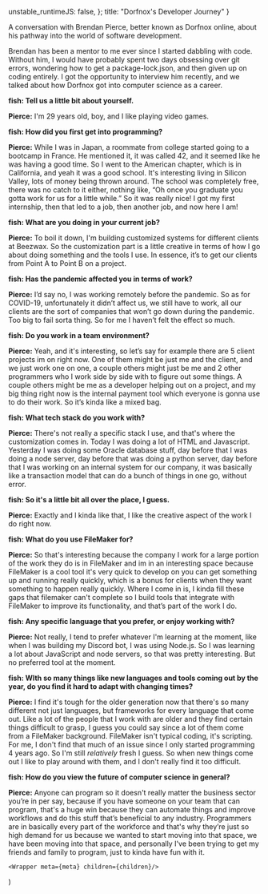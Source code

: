   unstable_runtimeJS: false,
};
    title: "Dorfnox's Developer Journey"
}

A conversation with Brendan Pierce, better known as Dorfnox online, about his pathway into the world of software development.

Brendan has been a mentor to me ever since I started dabbling with code. Without him, I would have probably spent two days obsessing over git errors, wondering how to get a package-lock.json, and then given up on coding entirely. I got the opportunity to interview him recently, and we talked about how Dorfnox got into computer science as a career.

**fish: Tell us a little bit about yourself.**

**Pierce:** I'm 29 years old, boy, and I like playing video games.

**fish: How did you first get into programming?**

**Pierce:** While I was in Japan, a roommate from college started going to a bootcamp in France. He mentioned it, it was called 42, and it seemed like he was having a good time. So I went to the American chapter, which is in California, and yeah it was a good school. It's interesting living in Silicon Valley, lots of money being thrown around. The school was completely free, there was no catch to it either, nothing like, “Oh once you graduate you gotta work for us for a little while.” So it was really nice! I got my first internship, then that led to a job, then another job, and now here I am!

**fish: What are you doing in your current job?**

**Pierce:** To boil it down, I'm building customized systems for different clients at Beezwax. So the customization part is a little creative in terms of how I go about doing something and the tools I use. In essence, it’s to get our clients from Point A to Point B on a project.

**fish: Has the pandemic affected you in terms of work?**

**Pierce:** I’d say no, I was working remotely before the pandemic. So as for COVID-19, unfortunately it didn’t affect us, we still have to work, all our clients are the sort of companies that won’t go down during the pandemic. Too big to fail sorta thing. So for me I haven’t felt the effect so much.

**fish: Do you work in a team environment?**

**Pierce:** Yeah, and it's interesting, so let’s say for example there are 5 client projects im on right now. One of them might be just me and the client, and we just work one on one, a couple others might just be me and 2 other programmers who I work side by side with to figure out some things. A couple others might be me as a developer helping out on a project, and my big thing right now is the internal payment tool which everyone is gonna use to do their work. So it’s kinda like a mixed bag.

**fish: What tech stack do you work with?**

**Pierce:** There's not really a specific stack I use, and that's where the customization comes in. Today I was doing a lot of HTML and Javascript. Yesterday I was doing some Oracle database stuff, day before that I was doing a node server, day before that was doing a python server, day before that I was working on an internal system for our company, it was basically like a transaction model that can do a bunch of things in one go, without error.

**fish: So it's a little bit all over the place, I guess.**

**Pierce:** Exactly and I kinda like that, I like the creative aspect of the work I do right now.

**fish: What do you use FileMaker for?**

**Pierce:** So that's interesting because the company I work for a large portion of the work they do is in FileMaker and im in an interesting space because FileMaker is a cool tool it's very quick to develop on you can get something up and running really quickly, which is a bonus for clients when they want something to happen really quickly. Where I come in is, I kinda fill these gaps that filemaker can't complete so I build tools that integrate with FileMaker to improve its functionality, and that’s part of the work I do.

**fish: Any specific language that you prefer, or enjoy working with?**

**Pierce:** Not really, I tend to prefer whatever I'm learning at the moment, like when I was building my Discord bot, I was using Node.js. So I was learning a lot about JavaScript and node servers, so that was pretty interesting. But no preferred tool at the moment.

**fish: WIth so many things like new languages and tools coming out by the year, do you find it hard to adapt with changing times?**

**Pierce:** I find it's tough for the older generation now that there's so many different not just languages, but frameworks for every language that come out. Like a lot of the people that I work with are older and they find certain things difficult to grasp, I guess you could say since a lot of them come from a FileMaker background. FileMaker isn't typical coding, it's scripting. For me, I don't find that much of an issue since I only started programming 4 years ago. So I'm still *relatively* fresh I guess. So when new things come out I like to play around with them, and I don't really find it too difficult.

**fish: How do you view the future of computer science in general?**

**Pierce:** Anyone can program so it doesn't really matter the business sector you’re in per say, because if you have someone on your team that can program, that's a huge win because they can automate things and improve workflows and do this stuff that’s beneficial to any industry. Programmers are in basically every part of the workforce and that's why they’re just so high demand for us because we wanted to start moving into that space, we have been moving into that space, and personally I've been trying to get my friends and family to program, just to kinda have fun with it.

    <Wrapper meta={meta} children={children}/>
)


